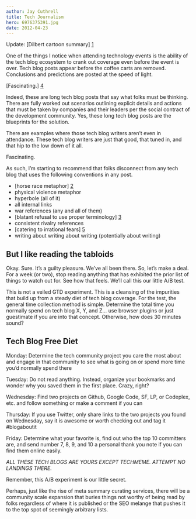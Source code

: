 ```yaml
---
author: Jay Cuthrell
title: Tech Journalism
hero: 6976375391.jpg
date: 2012-04-23 
---
```


Update: [Dilbert cartoon summary] [1]

One of the things I notice when attending technology events is the ability of the tech blog ecosystem to crank out coverage even before the event is over. Tech blog posts appear before the coffee carts are removed. Conclusions and predictions are posted at the speed of light. 

[Fascinating.] [4]

Indeed, these are long tech blog posts that say what folks must be thinking. There are fully worked out scenarios outlining explicit details and actions that must be taken by companies and their leaders per the social contract of the development community. Yes, these long tech blog posts are the blueprints for the solution.

There are examples where those tech blog writers aren’t even in attendance. These tech blog writers are just that good, that tuned in, and that hip to the low down of it all.

Fascinating.

As such, I’m starting to recommend that folks disconnect from any tech blog that uses the following conventions in any post. 

- [horse race metaphor] [2]
- physical violence metaphor
- hyperbole (all of it)
- all internal links
- war references (any and all of them)
- [blatant refusal to use proper terminology] [3]
- consistent rivalry references
- [catering to irrational fears] [5]
- writing about writing about writing (potentially about writing)

But I like reading the tabloids
-------------------------------

Okay. Sure. It’s a guilty pleasure. We’ve all been there. So, let’s make a deal. For a week (or two), stop reading anything that has exhibited the prior list of things to watch out for. See how that feels. We’ll call this our little A/B test.

This is not a veiled GTD experiment. This is a cleansing of the impurities that build up from a steady diet of tech blog coverage. For the test, the general time collection method is simple. Determine the total time you normally spend on tech blog X, Y, and Z… use browser plugins or just guestimate if you are into that concept. Otherwise, how does 30 minutes sound?

Tech Blog Free Diet
-------------------

Monday: Determine the tech community project you care the most about and engage in that community to see what is going on or spend more time you’d normally spend there

Tuesday: Do not read anything. Instead, organize your bookmarks and wonder why you saved them in the first place. Crazy, right?

Wednesday: Find two projects on Github, Google Code, SF, LP, or Codeplex, etc. and follow something or make a comment if you can

Thursday: If you use Twitter, only share links to the two projects you found on Wednesday, say it is awesome or worth checking out and tag it #blogaboutit

Friday: Determine what your favorite is, find out who the top 10 committers are, and send number 7, 8, 9, and 10 a personal thank you note if you can find them online easily.

*ALL THESE TECH BLOGS ARE YOURS EXCEPT TECHMEME. ATTEMPT NO LANDINGS THERE.*

Remember, this A/B experiment is our little secret.

Perhaps, just like the rise of meta summary curating services, there will be a community scale expansion that buries things not worthy of being read by folks regardless of where it is published or the SEO melange that pushes it to the top spot of seemingly arbitrary lists.

[1]: http://www.dilbert.com/strips/comic/2013-01-04/
[2]: http://wattersjames.com/2013/04/07/why-emerging-technologies-are-nothing-like-sports-scores/
[3]: https://medium.com/@dannypage/stop-using-google-trends-a5014dd32588
[4]: https://xkcd.com/1227/
[5]: https://hunterwalk.com/2020/02/15/whats-wrong-with-tech-folks-who-attack-the-tech-media-and-whats-wrong-with-tech-media-today/
